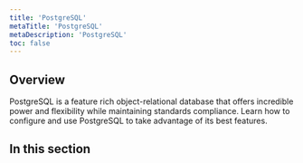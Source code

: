 ```yaml
---
title: 'PostgreSQL'
metaTitle: 'PostgreSQL'
metaDescription: 'PostgreSQL'
toc: false
---
```


## Overview

PostgreSQL is a feature rich object-relational database that offers incredible power and flexibility while maintaining standards compliance.  Learn how to configure and use PostgreSQL to take advantage of its best features.

## In this section

<Subsections />
